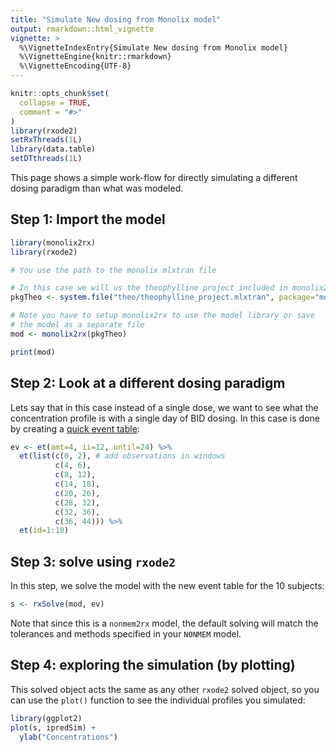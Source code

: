 ```yaml
---
title: "Simulate New dosing from Monolix model"
output: rmarkdown::html_vignette
vignette: >
  %\VignetteIndexEntry{Simulate New dosing from Monolix model}
  %\VignetteEngine{knitr::rmarkdown}
  %\VignetteEncoding{UTF-8}
---
```


```r
knitr::opts_chunk$set(
  collapse = TRUE,
  comment = "#>"
)
library(rxode2)
setRxThreads(1L)
library(data.table)
setDTthreads(1L)
```

This page shows a simple work-flow for directly simulating a different
dosing paradigm than what was modeled.


## Step 1: Import the model

```r
library(monolix2rx)
library(rxode2)

# You use the path to the monolix mlxtran file

# In this case we will us the theophylline project included in monolix2rx
pkgTheo <- system.file("theo/theophylline_project.mlxtran", package="monolix2rx")

# Note you have to setup monolix2rx to use the model library or save
# the model as a separate file
mod <- monolix2rx(pkgTheo)

print(mod)

```

## Step 2: Look at a different dosing paradigm

Lets say that in this case instead of a single dose, we want to see
what the concentration profile is with a single day of BID dosing.
In this case is done by creating a [quick event table](https://nlmixr2.github.io/rxode2/articles/rxode2-event-table.html):

```r
ev <- et(amt=4, ii=12, until=24) %>%
  et(list(c(0, 2), # add observations in windows
          c(4, 6),
          c(8, 12),
          c(14, 18),
          c(20, 26),
          c(28, 32),
          c(32, 36),
          c(36, 44))) %>%
  et(id=1:10)
```

## Step 3: solve using `rxode2`

In this step, we solve the model with the new event table for the 10
subjects:

```r
s <- rxSolve(mod, ev)
```

Note that since this is a `nonmem2rx` model, the default solving will
match the tolerances and methods specified in your `NONMEM` model.

## Step 4: exploring the simulation (by plotting)

This solved object acts the same as any other `rxode2` solved object,
so you can use the `plot()` function to see the individual profiles
you simulated:

```r
library(ggplot2)
plot(s, ipredSim) +
  ylab("Concentrations")
```
